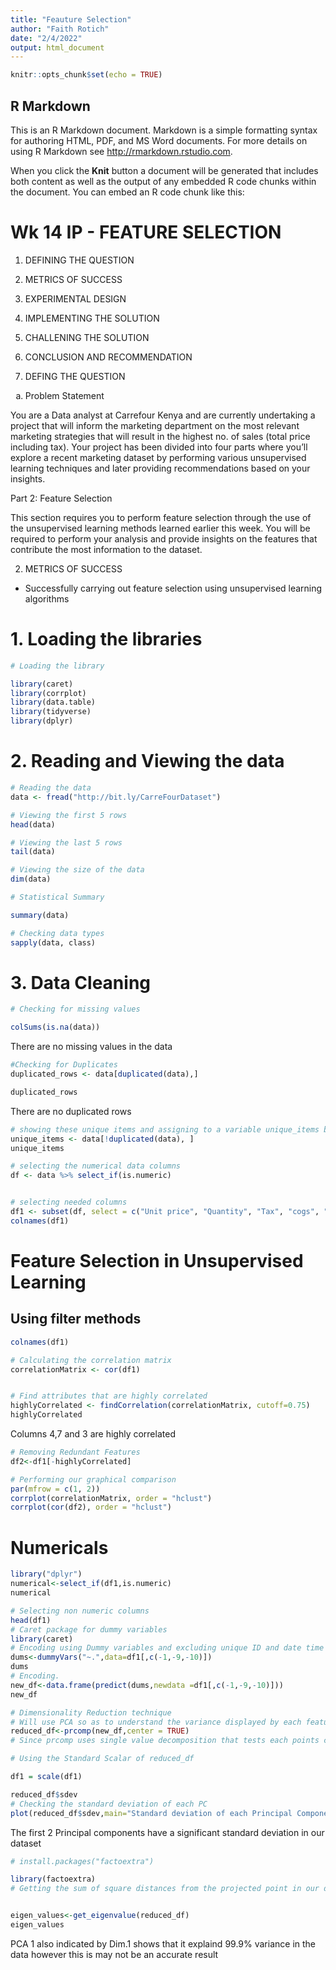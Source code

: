 ---
title: "Feauture Selection"
author: "Faith Rotich"
date: "2/4/2022"
output: html_document
---

```{r setup, include=FALSE}
knitr::opts_chunk$set(echo = TRUE)
```

## R Markdown

This is an R Markdown document. Markdown is a simple formatting syntax for authoring HTML, PDF, and MS Word documents. For more details on using R Markdown see <http://rmarkdown.rstudio.com>.

When you click the **Knit** button a document will be generated that includes both content as well as the output of any embedded R code chunks within the document. You can embed an R code chunk like this:

# Wk 14 IP - FEATURE SELECTION

1. DEFINING THE QUESTION 
2. METRICS OF SUCCESS 
3. EXPERIMENTAL DESIGN 
4. IMPLEMENTING THE SOLUTION 
5. CHALLENING THE SOLUTION 
6. CONCLUSION AND RECOMMENDATION 

1. DEFING THE QUESTION 

a) Problem Statement 

You are a Data analyst at Carrefour Kenya and are currently undertaking a project that will inform the marketing department on the most relevant marketing strategies that will result in the highest no. of sales (total price including tax). Your project has been divided into four parts where you'll explore a recent marketing dataset by performing various unsupervised learning techniques and later providing recommendations based on your insights.

Part 2: Feature Selection

This section requires you to perform feature selection through the use of the unsupervised learning methods learned earlier this week. You will be required to perform your analysis and provide insights on the features that contribute the most information to the dataset.

2. METRICS OF SUCCESS 

- Successfully carrying out feature selection using unsupervised learning algorithms 


# 1. Loading the libraries 

```{r}

# Loading the library

library(caret)
library(corrplot)
library(data.table)
library(tidyverse)
library(dplyr)

```


# 2. Reading and Viewing the data

```{r}
# Reading the data 
data <- fread("http://bit.ly/CarreFourDataset")

```


```{r}
# Viewing the first 5 rows 
head(data)

```


```{r}
# Viewing the last 5 rows 
tail(data)

```


```{r}
# Viewing the size of the data 
dim(data)

```


```{r}
# Statistical Summary 

summary(data)

```

```{r}
# Checking data types 
sapply(data, class)

```


# 3. Data Cleaning 
```{r}
# Checking for missing values 

colSums(is.na(data))

```
There are no missing values in the data


```{R}
#Checking for Duplicates
duplicated_rows <- data[duplicated(data),]

duplicated_rows 

```
There are no duplicated rows



``` {r}
# showing these unique items and assigning to a variable unique_items below
unique_items <- data[!duplicated(data), ]
unique_items
```

```{r}
# selecting the numerical data columns
df <- data %>% select_if(is.numeric)


# selecting needed columns
df1 <- subset(df, select = c("Unit price", "Quantity", "Tax", "cogs", "gross income", "Rating", "Total"))
colnames(df1)
```

# Feature Selection in Unsupervised Learning
## Using filter methods

```{R}

colnames(df1)

```

```{R}
# Calculating the correlation matrix
correlationMatrix <- cor(df1)


# Find attributes that are highly correlated
highlyCorrelated <- findCorrelation(correlationMatrix, cutoff=0.75)
highlyCorrelated


```
Columns 4,7 and 3 are highly correlated


```{R}
# Removing Redundant Features 
df2<-df1[-highlyCorrelated]
```



```{R}
# Performing our graphical comparison
par(mfrow = c(1, 2))
corrplot(correlationMatrix, order = "hclust")
corrplot(cor(df2), order = "hclust")
```
# Numericals
```{r}
library("dplyr")
numerical<-select_if(df1,is.numeric)
numerical

```

```{r}
# Selecting non numeric columns
head(df1)
# Caret package for dummy variables
library(caret)
# Encoding using Dummy variables and excluding unique ID and date time data
dums<-dummyVars("~.",data=df1[,c(-1,-9,-10)])
dums
# Encoding.
new_df<-data.frame(predict(dums,newdata =df1[,c(-1,-9,-10)]))
new_df
```


```{r}
# Dimensionality Reduction technique
# Will use PCA so as to understand the variance displayed by each feature
reduced_df<-prcomp(new_df,center = TRUE)
# Since prcomp uses single value decomposition that tests each points covariance and correlation to each other.
```


```{r}
# Using the Standard Scalar of reduced_df 

df1 = scale(df1)

```


```{r}
reduced_df$sdev
# Checking the standard deviation of each PC
plot(reduced_df$sdev,main="Standard deviation of each Principal Component",ylab = "Standard Deviation",xlab = "Princial Components",type = "bar",col="red")
```
The first 2 Principal components have a significant standard deviation in our dataset

```{r}

# install.packages("factoextra")

```




```{r}
library(factoextra)
# Getting the sum of square distances from the projected point in our data


eigen_values<-get_eigenvalue(reduced_df)
eigen_values

```
PCA 1 also indicated by Dim.1 shows that it explaind 99.9% variance in the data however this is may not be an accurate result

